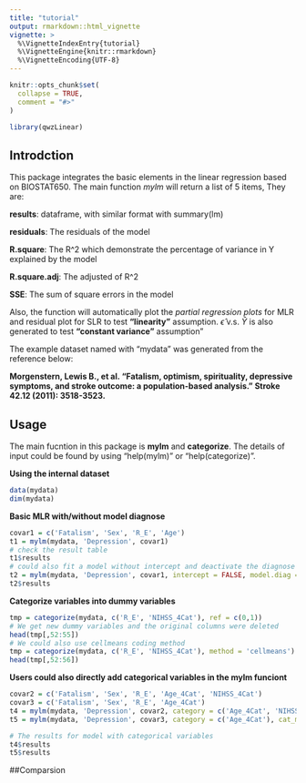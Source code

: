 ```yaml
---
title: "tutorial"
output: rmarkdown::html_vignette
vignette: >
  %\VignetteIndexEntry{tutorial}
  %\VignetteEngine{knitr::rmarkdown}
  %\VignetteEncoding{UTF-8}
---
```


```r
knitr::opts_chunk$set(
  collapse = TRUE,
  comment = "#>"
)
```

```r
library(qwzLinear)
```
## Introdction  
This package integrates the basic elements in the linear regression based on BIOSTAT650. The main function *mylm* will return a list of 5 items, They are:  
  
**results**: dataframe, with similar format with summary(lm)  
  
**residuals**: The residuals of the model  
  
**R.square**: The R^2 which demonstrate the percentage of variance in Y explained by the model  
  
**R.square.adj**: The adjusted of R^2  
  
**SSE**: The sum of square errors in the model  
  
Also, the function will automatically plot the *partial regression plots* for MLR and residual plot for SLR to test **"linearity"** assumption. $\hat{\epsilon}$ v.s. $\hat{Y}$ is also generated to test **"constant variance"** assumption"  
  
The example dataset named with "mydata" was generated from the reference below:  
  
**Morgenstern, Lewis B., et al. "Fatalism, optimism, spirituality, depressive symptoms, and stroke outcome: a population-based analysis." Stroke 42.12 (2011): 3518-3523.**
  
## Usage
The main fucntion in this package is **mylm** and **categorize**. The details of input could be found by using "help(mylm)" or “help(categorize)".  
  
**Using the internal dataset**  
```r
data(mydata)
dim(mydata)
```
**Basic MLR with/without model diagnose**  
```r
covar1 = c('Fatalism', 'Sex', 'R_E', 'Age')
t1 = mylm(mydata, 'Depression', covar1)
# check the result table 
t1$results
# could also fit a model without intercept and deactivate the diagnose function
t2 = mylm(mydata, 'Depression', covar1, intercept = FALSE, model.diag = FALSE)
t2$results
```
  
**Categorize variables into dummy variables **  
```r
tmp = categorize(mydata, c('R_E', 'NIHSS_4Cat'), ref = c(0,1))
# We get new dummy variables and the original columns were deleted
head(tmp[,52:55])
# We could also use cellmeans coding method 
tmp = categorize(mydata, c('R_E', 'NIHSS_4Cat'), method = 'cellmeans')
head(tmp[,52:56])
```
  
**Users could also directly add categorical variables in the mylm funciont**
```r
covar2 = c('Fatalism', 'Sex', 'R_E', 'Age_4Cat', 'NIHSS_4Cat')
covar3 = c('Fatalism', 'Sex', 'R_E', 'Age_4Cat')
t4 = mylm(mydata, 'Depression', covar2, category = c('Age_4Cat', 'NIHSS_4Cat'), ref = c(1,1))
t5 = mylm(mydata, 'Depression', covar3, category = c('Age_4Cat'), cat_method = 'cellmeans', intercept = F, model.diag = F)
```
```r
# The results for model with categorical variables
t4$results
t5$results
```

##Comparsion
```r
```
